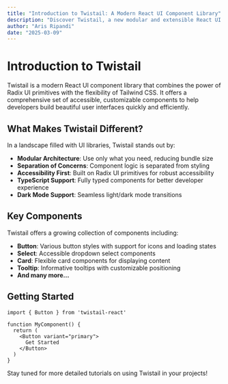 ```yaml
---
title: "Introduction to Twistail: A Modern React UI Component Library"
description: "Discover Twistail, a new modular and extensible React UI component library powered by Radix UI and Tailwind CSS."
author: "Aris Ripandi"
date: "2025-03-09"
---
```



# Introduction to Twistail

Twistail is a modern React UI component library that combines the power of Radix UI primitives with the flexibility of Tailwind CSS. It offers a comprehensive set of accessible, customizable components to help developers build beautiful user interfaces quickly and efficiently.

## What Makes Twistail Different?

In a landscape filled with UI libraries, Twistail stands out by:

- **Modular Architecture**: Use only what you need, reducing bundle size
- **Separation of Concerns**: Component logic is separated from styling
- **Accessibility First**: Built on Radix UI primitives for robust accessibility
- **TypeScript Support**: Fully typed components for better developer experience
- **Dark Mode Support**: Seamless light/dark mode transitions

## Key Components

Twistail offers a growing collection of components including:

- **Button**: Various button styles with support for icons and loading states
- **Select**: Accessible dropdown select components
- **Card**: Flexible card components for displaying content
- **Tooltip**: Informative tooltips with customizable positioning
- **And many more...**

## Getting Started

```tsx title="src/components/my-component.tsx"
import { Button } from 'twistail-react'

function MyComponent() {
  return (
    <Button variant="primary">
      Get Started
    </Button>
  )
}
```

Stay tuned for more detailed tutorials on using Twistail in your projects!
